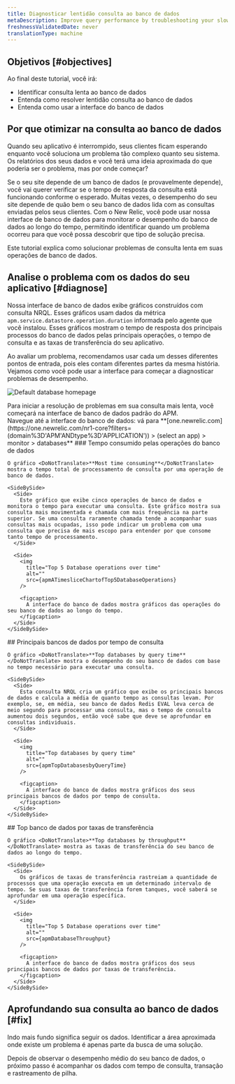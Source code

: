```yaml
---
title: Diagnosticar lentidão consulta ao banco de dados
metaDescription: Improve query performance by troubleshooting your slow database with the New Relic database UI.
freshnessValidatedDate: never
translationType: machine
---
```







## Objetivos [#objectives]

Ao final deste tutorial, você irá:

* Identificar consulta lenta ao banco de dados
* Entenda como resolver lentidão consulta ao banco de dados
* Entenda como usar a interface do banco de dados

## Por que otimizar na consulta ao banco de dados

Quando seu aplicativo é interrompido, seus clientes ficam esperando enquanto você soluciona um problema tão complexo quanto seu sistema. Os relatórios dos seus dados e você terá uma ideia aproximada do que poderia ser o problema, mas por onde começar?

Se o seu site depende de um banco de dados (e provavelmente depende), você vai querer verificar se o tempo de resposta da consulta está funcionando conforme o esperado. Muitas vezes, o desempenho do seu site depende de quão bem o seu banco de dados lida com as consultas enviadas pelos seus clientes. Com o New Relic, você pode usar nossa interface de banco de dados para monitorar o desempenho do banco de dados ao longo do tempo, permitindo identificar quando um problema ocorreu para que você possa descobrir que tipo de solução precisa.

Este tutorial explica como solucionar problemas de consulta lenta em suas operações de banco de dados.

## Analise o problema com os dados do seu aplicativo [#diagnose]

Nossa interface de banco de dados exibe gráficos construídos com consulta NRQL. Esses gráficos usam dados da métrica `apm.service.datastore.operation.duration` informada pelo agente que você instalou. Esses gráficos mostram o tempo de resposta dos principais processos do banco de dados pelas principais operações, o tempo de consulta e as taxas de transferência do seu aplicativo.

Ao avaliar um problema, recomendamos usar cada um desses diferentes pontos de entrada, pois eles contam diferentes partes da mesma história. Vejamos como você pode usar a interface para começar a diagnosticar problemas de desempenho.

<img
  title="Default database homepage"
  alt="Default database homepage"
  src={apmDefaultDatabaseUI}
/>

<figcaption>
  Para iniciar a resolução de problemas em sua consulta mais lenta, você começará na interface de banco de dados padrão do APM.
</figcaption>

<Steps>
  <Step>
    Navegue até a interface do banco de dados: vá para <DoNotTranslate>**[one.newrelic.com](https://one.newrelic.com/nr1-core?filters=(domain%3D'APM'ANDtype%3D'APPLICATION')) > (select an app) > monitor > databases**</DoNotTranslate>
  </Step>

  <Step>
    ### Tempo consumido pelas operações do banco de dados

    O gráfico <DoNotTranslate>**Most time consuming**</DoNotTranslate> mostra o tempo total de processamento de consulta por uma operação de banco de dados.

    <SideBySide>
      <Side>
        Este gráfico que exibe cinco operações de banco de dados e monitora o tempo para executar uma consulta. Este gráfico mostra sua consulta mais movimentada e chamada com mais frequência na parte superior. Se uma consulta raramente chamada tende a acompanhar suas consultas mais ocupadas, isso pode indicar um problema com uma consulta que precisa de mais escopo para entender por que consome tanto tempo de processamento.
      </Side>

      <Side>
        <img
          title="Top 5 Database operations over time"
          alt=""
          src={apmATimesliceChartofTop5DatabaseOperations}
        />

        <figcaption>
          A interface do banco de dados mostra gráficos das operações do seu banco de dados ao longo do tempo.
        </figcaption>
      </Side>
    </SideBySide>
  </Step>

  <Step>
    ## Principais bancos de dados por tempo de consulta

    O gráfico <DoNotTranslate>**Top databases by query time**</DoNotTranslate> mostra o desempenho do seu banco de dados com base no tempo necessário para executar uma consulta.

    <SideBySide>
      <Side>
        Esta consulta NRQL cria um gráfico que exibe os principais bancos de dados e calcula a média de quanto tempo as consultas levam. Por exemplo, se, em média, seu banco de dados Redis EVAL leva cerca de meio segundo para processar uma consulta, mas o tempo de consulta aumentou dois segundos, então você sabe que deve se aprofundar em consultas individuais.
      </Side>

      <Side>
        <img
          title="Top databases by query time"
          alt=""
          src={apmTopDatabasesbyQueryTime}
        />

        <figcaption>
          A interface do banco de dados mostra gráficos dos seus principais bancos de dados por tempo de consulta.
        </figcaption>
      </Side>
    </SideBySide>
  </Step>

  <Step>
    ## Top banco de dados por taxas de transferência

    O gráfico <DoNotTranslate>**Top databases by throughput**</DoNotTranslate> mostra as taxas de transferência do seu banco de dados ao longo do tempo.

    <SideBySide>
      <Side>
        Os gráficos de taxas de transferência rastreiam a quantidade de processos que uma operação executa em um determinado intervalo de tempo. Se suas taxas de transferência forem tanques, você saberá se aprofundar em uma operação específica.
      </Side>

      <Side>
        <img
          title="Top 5 Database operations over time"
          alt=""
          src={apmDatabaseThroughput}
        />

        <figcaption>
          A interface do banco de dados mostra gráficos dos seus principais bancos de dados por taxas de transferência.
        </figcaption>
      </Side>
    </SideBySide>
  </Step>
</Steps>

## Aprofundando sua consulta ao banco de dados [#fix]

Indo mais fundo significa seguir os dados. Identificar a área aproximada onde existe um problema é apenas parte da busca de uma solução.

Depois de observar o desempenho médio do seu banco de dados, o próximo passo é acompanhar os dados com tempo de consulta, transação e rastreamento de pilha.

<DocTiles numbered>
  <DocTile
    title="Prepare to triage your application"
    path="/docs/journey-app-slow/root-causes"
  />

  <DocTile
    title="Identify problematic transactions"
    path="/docs/journey-app-slow/problematic-transactions"
  />
</DocTiles>

<DocTiles>
  <DocTile
    title="Identify slow database queries"
    number="3"
    label={{text: 'Current doc', color: '#FCD672'}}
    path="/docs/journey-app-slow/slow-database-queries"
  />

  <DocTile
    title="Identify slow external services"
    number="4"
    path="/docs/journey-app-slow/external-services"
  />

  <DocTile
    title="Create performance benchmarks"
    number="5"
    path="/docs/journey-app-slow/create-benchmarks/"
  />
</DocTiles>